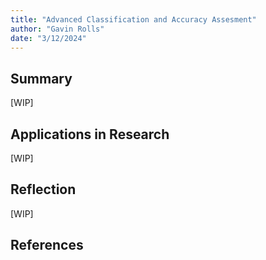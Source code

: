 ```yaml
---
title: "Advanced Classification and Accuracy Assesment"
author: "Gavin Rolls"
date: "3/12/2024"
---
```


## Summary

\[WIP\]

## Applications in Research

\[WIP\]

## Reflection

\[WIP\]

## References
